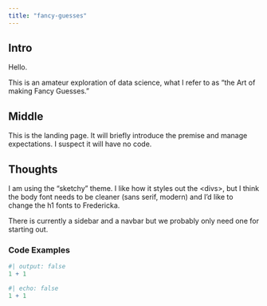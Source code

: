 ```yaml
---
title: "fancy-guesses"
---
```


## Intro

Hello.

This is an amateur exploration of data science, what I refer to as "the Art of making Fancy Guesses."

## Middle

This is the landing page. It will briefly introduce the premise and manage expectations. I suspect it will have no code.

## Thoughts

I am using the "sketchy" theme. I like how it styles out the \<divs\>, but I think the body font needs to be cleaner (sans serif, modern) and I'd like to change the h1 fonts to Fredericka.

There is currently a sidebar and a navbar but we probably only need one for starting out.

### Code Examples

```r
#| output: false
1 + 1
```

```r
#| echo: false
1 + 1
```
